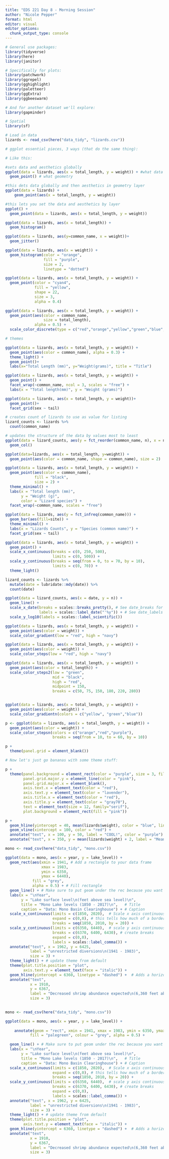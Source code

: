 ```yaml
---
title: "EDS 221 Day 8 - Morning Session"
author: "Nicole Pepper"
format: html
editor: visual
editor_options: 
  chunk_output_type: console
---
```

```r
# General use packages:
library(tidyverse)
library(here)
library(janitor)

# Specifically for plots:
library(patchwork)
library(ggrepel)
library(gghighlight)
library(paletteer)
library(ggExtra)
library(ggbeeswarm)

# And for another dataset we'll explore:
library(gapminder)

# Spatial
library(sf)
```


```r
# Load in data
lizards <- read_csv(here("data_tidy", "lizards.csv"))
```

```r
# ggplot essential pieces, 3 ways (that do the same thing):

# Like this: 

#sets data and aesthetics globally
ggplot(data = lizards, aes(x = total_length, y = weight)) + #what data
  geom_point() # what geometry

#this dets data globally and then aesthetics in geometry layer
ggplot(data = lizards) +
    geom_point(aes(x = total_length, y = weight))

#this lets you set the data and aesthetics by layer
ggplot() +
  geom_point(data = lizards, aes(x = total_length, y = weight))

```

```r
ggplot(data = lizards, aes(x = total_length)) +
  geom_histogram()

```

```r
ggplot(data = lizards, aes(y=common_name, x = weight))+
  geom_jitter()
```

```r
ggplot(data = lizards, aes(x = weight)) +
  geom_histogram(color = "orange", 
                 fill = "purple", 
                 size = 2, 
                 linetype = "dotted")
```

```r
ggplot(data = lizards, aes(x = total_length, y = weight)) +
  geom_point(color = "cyan4", 
             fill = "yellow",
             shape = 22, 
             size = 3, 
             alpha = 0.4)
```

```r
ggplot(data = lizards, aes(x = total_length, y = weight)) +
  geom_point(aes(color = common_name,
                 size = total_length),
             alpha = 0.5) +
  scale_color_discrete(type = c("red","orange","yellow","green","blue","purple", "pink"))

```


```r
# themes 

ggplot(data = lizards, aes(x = total_length, y = weight)) +
  geom_point(aes(color = common_name), alpha = 0.3) + 
  theme_light() + 
  geom_point()+
  labs(x="Total Length (mm)", y="Weight(grams)", title = "Title")

```


```r
ggplot(data = lizards, aes(x = total_length, y = weight)) +
  geom_point() +
  facet_wrap(~common_name, ncol = 3, scales = "free") + 
  labs(x = "Total length(mm)", y = "Weight (grams)")

```


```r
ggplot(data = lizards, aes(x = total_length, y = weight))+
  geom_point()+
  facet_grid(sex ~ tail)
```

```r
# creates count of lizards to use as value for listing
lizard_counts <- lizards %>% 
  count(common_name)

# updates the structure of the data by values most to least
ggplot(data = lizard_counts, aes(y = fct_reorder(common_name, n), x = n)) +
  geom_col()


```


```r
ggplot(data=lizards, aes(x = total_length, y=weight)) + 
  geom_point(aes(color = common_name, shape = common_name), size = 2)
```

```r
ggplot(data = lizards, aes(x = total_length, y = weight)) +
  geom_point(aes(color = common_name), 
             fill = "black",
             size = 2) +
  theme_minimal() +
  labs(x = "Total length (mm)",
       y = "Weight (g)",
       color = "Lizard species") +
  facet_wrap(~common_name, scales = "free") 
```


```r
ggplot(data = lizards, aes(y = fct_infreq(common_name))) +
  geom_bar(aes(fill=site)) + 
  theme_minimal() + 
  labs(x = "Lizards Counts", y = "Species (common name)") + 
  facet_grid(sex ~ tail)
```



```r
ggplot(data = lizards, aes(x = total_length, y = weight)) +
  geom_point() +
  scale_x_continuous(breaks = c(0, 250, 500), 
                     limits = c(0, 500)) +
  scale_y_continuous(breaks = seq(from = 0, to = 70, by = 10), 
                     limits = c(0, 70)) +
  theme_light()
```


```r
lizard_counts <- lizards %>% 
  mutate(date = lubridate::mdy(date)) %>% 
  count(date)

ggplot(data = lizard_counts, aes(x = date, y = n)) +
  geom_line() +
  scale_x_date(breaks = scales::breaks_pretty(), # See date_breaks for next year!
               labels = scales::label_date("'%y")) + # See date_labels for next year!
  scale_y_log10(labels = scales::label_scientific())
```


```r
ggplot(data = lizards, aes(x = total_length, y = weight)) +
  geom_point(aes(color = weight)) +
  scale_color_gradient(low = "red", high = "navy")

ggplot(data = lizards, aes(x = total_length, y = weight)) +
  geom_point(aes(color = weight)) +
  scale_color_steps(low = "red", high = "navy")

ggplot(data = lizards, aes(x = total_length, y = weight)) +
  geom_point(aes(color = total_length)) +
  scale_color_steps2(low = "green",
                     mid = "black",
                     high = "red",
                     midpoint = 150,
                     breaks = c(50, 75, 150, 180, 220, 280))


ggplot(data = lizards, aes(x = total_length, y = weight)) +
  geom_point(aes(color = weight)) +
  scale_color_gradientn(colors = c("yellow", "green","blue"))
```



```r
p <- ggplot(data = lizards, aes(x = total_length, y = weight)) +
  geom_point(aes(color = weight)) +
  scale_color_stepsn(colors = c("orange","red","purple"),
                     breaks = seq(from = 10, to = 60, by = 10))

p + 
  theme(panel.grid = element_blank()) 

# Now let's just go bananas with some theme stuff: 

p + 
  theme(panel.background = element_rect(color = "purple", size = 3, fill = "yellow"),
        panel.grid.major.y = element_line(color = "pink"),
        panel.grid.major.x = element_blank(),
        axis.text.x = element_text(color = "red"),
        axis.text.y = element_text(color = "lavender"),
        axis.title.x = element_text(color = "red"),
        axis.title.y = element_text(color = "gray70"),
        text = element_text(size = 12, family="serif"),
        plot.background = element_rect(fill = "pink"))

```


```r
p +
  geom_hline(yintercept = 40, mean(lizards$weight), color = "blue", linetype = "dashed") + 
  geom_vline(xintercept = 100, color = "red") + 
  annotate("text", x = 100, y = 50, label = "COOL!", color = "purple") +
  annotate("text", x = 350, y = mean(lizards$weight) + 2, label = "Mean Weight")
```

```r
mono <- read_csv(here("data_tidy", "mono.csv"))

ggplot(data = mono, aes(x = year, y = lake_level)) +
  geom_rect(aes(xmin = 1941, # Add a rectangle to your data frame
                xmax = 1983, 
                ymin = 6350, 
                ymax = 6440), 
            fill = "grey",
            alpha = 0.5) + # Fill rectangle
  geom_line() + # Make sure to put geom under the rec because you want it to show
  labs(x = "\nYear",
       y = "Lake surface level\n(feet above sea level)\n",
       title = "Mono Lake levels (1850 - 2017)\n",   # Title
       caption = "Data: Mono Basin Clearinghouse") + # Caption
  scale_x_continuous(limits = c(1850, 2020),  # Scale x axis continuously from 1850 to 2020
                     expand = c(0,0), # this tells how much of a border/expansion to have along edge of data, (0,0) sets none  
                     breaks = seq(1850, 2010, by = 20)) +
  scale_y_continuous(limits = c(6350, 6440),  # scale y axis continuously from 6350 to 6440
                     breaks = c(6370, 6400, 6430), # create breaks
                     expand = c(0,0),  
                     labels = scales::label_comma()) +
  annotate("text", x = 1962, y = 6425, 
           label = "unrestricted diversions\n(1941 - 1983)",
           size = 3) +
  theme_light() + # update theme from default
  theme(plot.title.position = "plot",
        axis.text.y = element_text(face = "italic")) +
  geom_hline(yintercept = 6360, linetype = "dashed") +  # Adds a horizontal line
  annotate("text", 
           x = 1910, 
           y = 6367, 
           label = "Decreased shrimp abundance expected\n(6,360 feet above sea level)", #label
           size = 3) 
    

```


```r
mono <- read_csv(here("data_tidy", "mono.csv"))

ggplot(data = mono, aes(x = year, y = lake_level)) +
  
    annotate(geom = "rect", xmin = 1941, xmax = 1983, ymin = 6350, ymax = 6440,
           fill = "palegreen", colour = "grey", alpha = 0.5) +

  geom_line() + # Make sure to put geom under the rec because you want it to show
  labs(x = "\nYear",
       y = "Lake surface level\n(feet above sea level)\n",
       title = "Mono Lake levels (1850 - 2017)\n",   # Title
       caption = "Data: Mono Basin Clearinghouse") + # Caption
  scale_x_continuous(limits = c(1850, 2020),  # Scale x axis continuously from 1850 to 2020
                     expand = c(0,0), # this tells how much of a border/expansion to have along edge of data, (0,0) sets none  
                     breaks = seq(1850, 2010, by = 20)) +
  scale_y_continuous(limits = c(6350, 6440),  # scale y axis continuously from 6350 to 6440
                     breaks = c(6370, 6400, 6430), # create breaks
                     expand = c(0,0),  
                     labels = scales::label_comma()) +
  annotate("text", x = 1962, y = 6425, 
           label = "unrestricted diversions\n(1941 - 1983)",
           size = 3) +
  theme_light() + # update theme from default
  theme(plot.title.position = "plot",
        axis.text.y = element_text(face = "italic")) +
  geom_hline(yintercept = 6360, linetype = "dashed") +  # Adds a horizontal line
  annotate("text", 
           x = 1910, 
           y = 6367, 
           label = "Decreased shrimp abundance expected\n(6,360 feet above sea level)", #label
           size = 3) 
    
```

